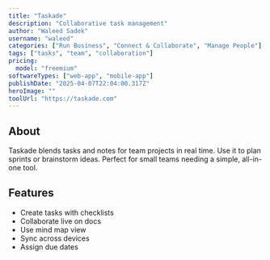---
title: "Taskade"
description: "Collaborative task management"
author: "Waleed Sadek"
username: "waleed"
categories: ["Run Business", "Connect & Collaborate", "Manage People"]
tags: ["tasks", "team", "collaboration"]
pricing:
  model: "freemium"
softwareTypes: ["web-app", "mobile-app"]
publishDate: "2025-04-07T22:04:00.317Z"
heroImage: ""
toolUrl: "https://taskade.com"
---
## About
Taskade blends tasks and notes for team projects in real time. Use it to plan sprints or brainstorm ideas. Perfect for small teams needing a simple, all-in-one tool.

## Features
- Create tasks with checklists
- Collaborate live on docs
- Use mind map view
- Sync across devices
- Assign due dates